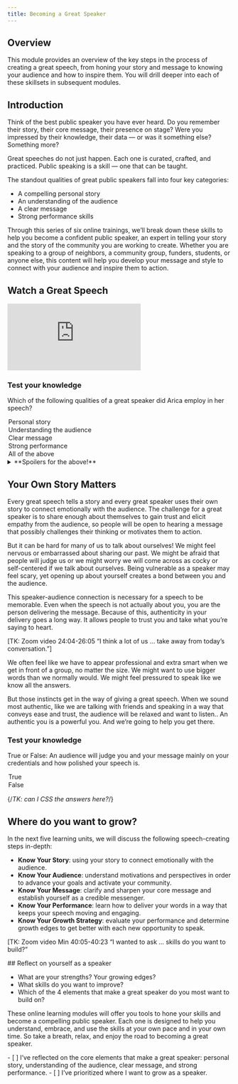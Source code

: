 ```yaml
---
title: Becoming a Great Speaker
---
```


## Overview

This module provides an overview of the key steps in the process of creating a great speech, from honing your story and message to knowing your audience and how to inspire them. You will drill deeper into each of these skillsets in subsequent modules. 

## Introduction

Think of the best public speaker you have ever heard. Do you remember their story, their core message, their presence on stage? Were you impressed by their knowledge, their data — or was it something else? Something more? 

Great speeches do not just happen. Each one is curated, crafted, and practiced. Public speaking is a skill — one that can be taught. 

The standout qualities of great public speakers fall into four key categories:

- A compelling personal story
- An understanding of the audience 
- A clear message
- Strong performance skills

Through this series of six online trainings, we’ll break down these skills to help you become a confident public speaker, an expert in telling your story and the story of the community you are working to create. Whether you are speaking to a group of neighbors, a community group, funders, students, or anyone else, this content will help you develop your message and style to connect with your audience and inspire them to action.

## Watch a Great Speech

<Embed src="https://www.youtube.com/embed/eqFro-_2lKc?si=-WdYQbDZMhmb-PF6"/>

<Box>

  ### Test your knowledge

  Which of the following qualities of a great speaker did Arica employ in her speech?

  <MultipleChoice>
    <Option>
      Personal story
    </Option>
    <Option>
      Understanding the audience
    </Option>
    <Option>
      Clear message
    </Option>
    <Option>
      Strong performance
    </Option>
    <Option isCorrect>
      All of the above
    </Option>
  </MultipleChoice>

</Box>

<details>
  <summary>**Spoilers for the above!**</summary>
  Yes, Arica deployed all four elements of a great speech: 

  - **Personal story**: Arica’s story is about choosing a place to live and raise a family and how her daughter’s question inspired her to build community.
  - **Understanding the audience**: Arica was speaking at a community college to students, so used language and images that even people who weren’t parents would find meaningful.
  - **Clear message**: Arica’s story ends with a clear moral or message: If you have a vision of the community you and your neighbors want to live in - the community that reflects your values - you can’t wait around for it to happen. You have to build it together.
  - **Strong performance**: Arica is relaxed and passionate. She makes eye contact with those in the audience. She speeds up, slows down, and pauses to make her storytelling interesting.
</details>

## Your Own Story Matters

Every great speech tells a story and every great speaker uses their own story to connect emotionally with the audience.  The challenge for a great speaker is to share enough about themselves to gain trust and elicit empathy from the audience, so people will be open to hearing a message that possibly challenges their thinking or motivates them to action.  

But it can be hard for many of us to talk about ourselves! We might feel nervous or embarrassed about sharing our past. We might be afraid that people will judge us or we might worry we will come across as cocky or self-centered if we talk about ourselves. Being vulnerable as a speaker may feel scary, yet opening up about yourself creates a bond between you and the audience. 

This speaker-audience connection is necessary for a speech to be memorable. Even when the speech is not actually about you, you are the person delivering the message. Because of this, authenticity in your delivery goes a long way. It allows people to trust you and take what you’re saying to heart.

[TK: Zoom video 24:04-26:05  “I think a lot of us … take away from today’s conversation.”]

We often feel like we have to appear professional and extra smart when we get in front of a group, no matter the size. We might want to use bigger words than we normally would. We might feel pressured to speak like we know all the answers. 

But those instincts get in the way of giving a great speech. When we sound most authentic, like we are talking with friends and speaking in a way that conveys ease and trust, the audience will be relaxed and want to listen.. An authentic you is a powerful you. And we’re going to help you get there.

<Box>

  ### Test your knowledge

  True or False: An audience will judge you and your message mainly on your credentials and how polished your speech is.

  <MultipleChoice>
    <Option isCorrect>
      True
    </Option>
    <Option>
      False
    </Option>
  </MultipleChoice>

  {/*TK: can I CSS the answers here?*/}

</Box>

## Where do you want to grow?

In the next five learning units, we will discuss the following speech-creating steps in-depth: 

- **Know Your Story**: using your story to connect emotionally with the audience. 
- **Know Your Audience**: understand motivations and perspectives in order to advance your goals and activate your community. 
- **Know Your Message**: clarify and sharpen your core message and establish yourself as a credible messenger. 
- **Know Your Performance**: learn how to deliver your words in a way that keeps your speech moving and engaging. 
- **Know Your Growth Strategy**: evaluate your performance and determine growth edges to get better with each new opportunity to speak.

[TK: Zoom video Min 40:05-40:23 “I wanted to ask …  skills do you want to build?”  

<Box>
  ## Reflect on yourself as a speaker

  - What are your strengths? Your growing edges? 
  - What skills do you want to improve? 
  - Which of the 4 elements that make a great speaker do you most want to build on? 
</Box>

These online learning modules will offer you tools to hone your skills and become a compelling public speaker. Each one is designed to help you understand, embrace, and use the skills at your own pace and in your own time. So take a breath, relax, and enjoy the road to becoming a great speaker.

<Checklist>
- [ ] I’ve reflected on the core elements that make a great speaker: personal story, understanding of the audience, clear message, and strong performance. 
- [ ] I’ve prioritized where I want to grow as a speaker.
</Checklist>
